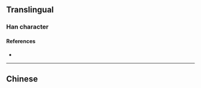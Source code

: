 {{character info/new}}
{{also|廩|稟}}
==Translingual==

===Han character===
{{Han char|rn=53|rad=广|as=13|sn=16|four=|canj=IYWF|ids=⿸广禀}}

====References====
* {{Han ref|kx=0351.231|hdz=20905.150|uh=5EEA|ud=24298}}

----

==Chinese==
{{zh-see|廩}}